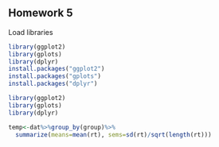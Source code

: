 ## Homework 5

<!--
Set the working directory.

-->



<!--
Read in the homework5.csv data. 
```r
dat<-read.csv("data5.csv")
```

-->



<!--
Check the structure of the data.
```r
str(dat)

```
-->



<!--
Find the mean words per minute for the two groups.
```r
mean(dat$support[dat$wpm=="none"])
mean(dat$support[dat$wpm=="metal"])

```

-->



<!--
Run an independent t-test to determine if the mean wpm for the
no music group is different from the mean wpm from heavy metal
group.


```r
t.test(df$rt[df$group=="none"],
       df$rt[df$group=="metal"],
       var.equal=TRUE)
```
-->



<!--
Run another independent t-test with the alternative hypothesis that
the heavy metal group types faster than the no music group. 

```r
t.test(dat$rt[dat$group=="none"],
       dat$rt[dat$group=="metal"],
       var.equal=TRUE,
       alternative="greater")

```
-->

Load libraries


```r
library(ggplot2)
library(gplots)
library(dplyr)
install.packages("ggplot2")
install.packages("gplots")
install.packages("dplyr")

```
```r
library(ggplot2)
library(gplots)
library(dplyr)

temp<-dat%>%group_by(group)%>%
  summarize(means=mean(rt), sems=sd(rt)/sqrt(length(rt)))


```

<!--
Create a bar graph of the data.
```r
f<-ggplot(temp,aes(x=factor(group),y=means))+
  geom_bar(stat="identity", color="black",
           fill=c("deepskyblue2", "deeppink"))+
  geom_errorbar(aes(ymax=means+sems,
                    ymin=means-sems),
                width=.2)+
  ggtitle("Graph")+
  labs(x="Group", y="Response Time (ms)")+
  scale_x_discrete(breaks=c("control","experimental"),
                   labels=c("Control","Experimental"))+
  theme(plot.title=element_text(size=15,
                                face="bold",
                                vjust=.5))+
  theme(axis.title.x=element_text(size=12,
                                  face="bold",
                                  vjust=-.25))+
  theme(axis.title.y=element_text(size=12,
                                  face="bold",
                                  vjust=.25))+
  theme(axis.text.x=element_text(size=10,
                                 face="bold",
                                 color="black"))+
  theme(axis.text.y=element_text(size=10,
                                 face="bold",
                                 color="black"))+
  coord_cartesian(ylim=c(min(temp$means)-2*max(temp$sems),
                         max(temp$means)+2*max(temp$sems)))+
  theme(panel.border=element_blank(),
        axis.line=element_line())+
  theme(panel.grid.major.x=element_blank())+
  theme(panel.grid.major.y=element_line(color="darkgrey"))+
  theme(panel.grid.minor.y=element_blank())
f
```

-->



<!--
Conduct and interpret a two-tailed paired t-test on the data.

```r
t.test(dat$rt[dat$group=="none"],
       dat$rt[dat$group=="metal"],
       var.equal=TRUE,
       paired=TRUE)
```
-->

